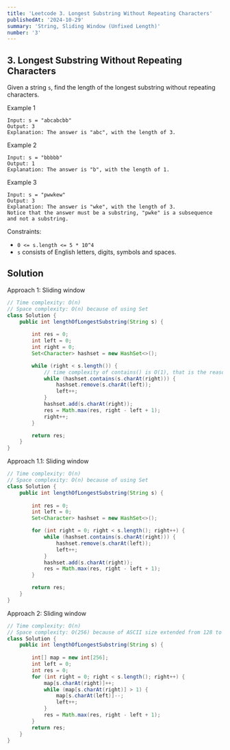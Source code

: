 ```yaml
---
title: 'Leetcode 3. Longest Substring Without Repeating Characters'
publishedAt: '2024-10-29'
summary: 'String, Sliding Window (Unfixed Length)'
number: '3'
---
```


## 3. Longest Substring Without Repeating Characters
Given a string `s`, find the length of the longest substring without repeating characters.

Example 1
`````
Input: s = "abcabcbb"
Output: 3
Explanation: The answer is "abc", with the length of 3.
`````

Example 2
`````
Input: s = "bbbbb"
Output: 1
Explanation: The answer is "b", with the length of 1.
`````

Example 3
`````
Input: s = "pwwkew"
Output: 3
Explanation: The answer is "wke", with the length of 3.
Notice that the answer must be a substring, "pwke" is a subsequence and not a substring.
`````

Constraints:

- `0 <= s.length <= 5 * 10^4`
- `s` consists of English letters, digits, symbols and spaces.

## Solution
Approach 1: Sliding window
````JAVA
// Time complexity: O(n)
// Space complexity: O(n) because of using Set
class Solution {
    public int lengthOfLongestSubstring(String s) {
        
        int res = 0;
        int left = 0;
        int right = 0;
        Set<Character> hashset = new HashSet<>();

        while (right < s.length()) {
            // time complexity of contains() is O(1), that is the reason to use hashset
            while (hashset.contains(s.charAt(right))) {
                hashset.remove(s.charAt(left));
                left++;
            }
            hashset.add(s.charAt(right));
            res = Math.max(res, right - left + 1);
            right++;
        }

        return res;
    }
}
````

Approach 1.1: Sliding window
````JAVA
// Time complexity: O(n)
// Space complexity: O(n) because of using Set
class Solution {
    public int lengthOfLongestSubstring(String s) {
        
        int res = 0;
        int left = 0;
        Set<Character> hashset = new HashSet<>();

        for (int right = 0; right < s.length(); right++) {
            while (hashset.contains(s.charAt(right))) {
                hashset.remove(s.charAt(left));
                left++;
            }
            hashset.add(s.charAt(right));
            res = Math.max(res, right - left + 1);
        }

        return res;
    }
}
````

Approach 2: Sliding window
````JAVA
// Time complexity: O(n)
// Space complexity: O(256) because of ASCII size extended from 128 to 256. (128 also pass all the tests)
class Solution {
    public int lengthOfLongestSubstring(String s) {
        
        int[] map = new int[256];
        int left = 0;
        int res = 0;
        for (int right = 0; right < s.length(); right++) {
            map[s.charAt(right)]++;
            while (map[s.charAt(right)] > 1) {
                map[s.charAt(left)]--;
                left++;
            }
            res = Math.max(res, right - left + 1); 
        }
        return res;
    }
}
````